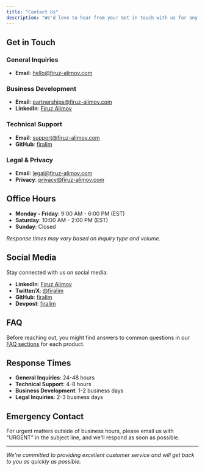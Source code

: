```yaml
---
title: "Contact Us"
description: "We'd love to hear from you! Get in touch with us for any questions, support, or collaboration opportunities."
---
```


## Get in Touch

### General Inquiries

- **Email**: [hello@firuz-alimov.com](mailto:hello@firuz-alimov.com)

### Business Development

- **Email**: [partnerships@firuz-alimov.com](mailto:partnerships@firuz-alimov.com)
- **LinkedIn**: [Firuz Alimov](https://www.linkedin.com/in/firuz-alimov/)

### Technical Support

- **Email**: [support@firuz-alimov.com](mailto:support@firuz-alimov.com)
- **GitHub**: [firalim](https://github.com/firalim)

### Legal & Privacy

- **Email**: [legal@firuz-alimov.com](mailto:legal@firuz-alimov.com)
- **Privacy**: [privacy@firuz-alimov.com](mailto:privacy@firuz-alimov.com)

## Office Hours

- **Monday - Friday**: 9:00 AM - 6:00 PM (EST)
- **Saturday**: 10:00 AM - 2:00 PM (EST)
- **Sunday**: Closed

_Response times may vary based on inquiry type and volume._

## Social Media

Stay connected with us on social media:

- **LinkedIn**: [Firuz Alimov](https://www.linkedin.com/in/firuz-alimov/)
- **Twitter/X**: [@firalim](https://x.com/firalim)
- **GitHub**: [firalim](https://github.com/firalim)
- **Devpost**: [firalim](https://devpost.com/firalim)

## FAQ

Before reaching out, you might find answers to common questions in our [FAQ sections](/alimov-ltd/FAQ) for each product.

## Response Times

- **General Inquiries**: 24-48 hours
- **Technical Support**: 4-8 hours
- **Business Development**: 1-2 business days
- **Legal Inquiries**: 2-3 business days

## Emergency Contact

For urgent matters outside of business hours, please email us with "URGENT" in the subject line, and we'll respond as soon as possible.

---

_We're committed to providing excellent customer service and will get back to you as quickly as possible._
